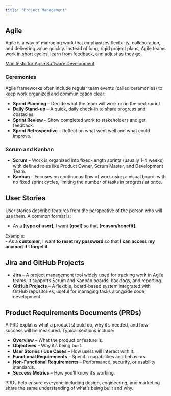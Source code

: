 ```yaml
---
title: "Project Management"
---
```


## Agile

Agile is a way of managing work that emphasizes flexibility, collaboration, and delivering value quickly. Instead of long, rigid project plans, Agile teams work in short cycles, learn from feedback, and adjust as they go.

[Manifesto for Agile Software Development](https://agilemanifesto.org/)

### Ceremonies

Agile frameworks often include regular team events (called ceremonies) to keep work organized and communication clear:

- **Sprint Planning** – Decide what the team will work on in the next sprint.
- **Daily Stand-up** – A quick, daily check-in to share progress and obstacles.
- **Sprint Review** – Show completed work to stakeholders and get feedback.
- **Sprint Retrospective** – Reflect on what went well and what could improve.

### Scrum and Kanban

- **Scrum** – Work is organized into fixed-length sprints (usually 1–4 weeks) with defined roles like Product Owner, Scrum Master, and Development Team.
- **Kanban** – Focuses on continuous flow of work using a visual board, with no fixed sprint cycles, limiting the number of tasks in progress at once.

## User Stories

User stories describe features from the perspective of the person who will use them. A common format is:

- As a **[type of user]**, I want **[goal]** so that **[reason/benefit]**.

Example:  
- As a **customer**, I want **to reset my password** so that **I can access my account if I forget it**.

## Jira and GitHub Projects

- **Jira** – A project management tool widely used for tracking work in Agile teams. It supports Scrum and Kanban boards, backlogs, and reporting.
- **GitHub Projects** – A flexible, board-based system integrated with GitHub repositories, useful for managing tasks alongside code development.

## Product Requirements Documents (PRDs)

A PRD explains what a product should do, why it’s needed, and how success will be measured. Typical sections include:

- **Overview** – What the product or feature is.
- **Objectives** – Why it’s being built.
- **User Stories / Use Cases** – How users will interact with it.
- **Functional Requirements** – Specific capabilities and behaviors.
- **Non-Functional Requirements** – Performance, security, or usability standards.
- **Success Metrics** – How you’ll know it’s working.

PRDs help ensure everyone including design, engineering, and marketing share the same understanding of what’s being built and why.
